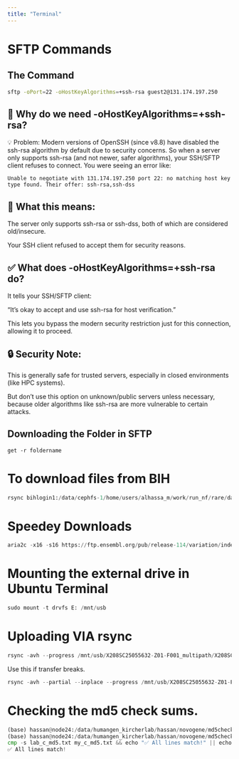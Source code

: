 ---
title: "Terminal"
---

# SFTP Commands
## The Command


```bash
sftp -oPort=22 -oHostKeyAlgorithms=+ssh-rsa guest2@131.174.197.250

```

## 🧠 Why do we need -oHostKeyAlgorithms=+ssh-rsa?
💡 Problem:
Modern versions of OpenSSH (since v8.8) have disabled the ssh-rsa algorithm by default due to security concerns. So when a server only supports ssh-rsa (and not newer, safer algorithms), your SSH/SFTP client refuses to connect.
You were seeing an error like:

```code 
Unable to negotiate with 131.174.197.250 port 22: no matching host key type found. Their offer: ssh-rsa,ssh-dss
```

## 🔐 What this means:
The server only supports ssh-rsa or ssh-dss, both of which are considered old/insecure.

Your SSH client refused to accept them for security reasons.

## ✅ What does -oHostKeyAlgorithms=+ssh-rsa do?
It tells your SSH/SFTP client:

"It's okay to accept and use ssh-rsa for host verification."

This lets you bypass the modern security restriction just for this connection, allowing it to proceed.


## 🔒 Security Note:
This is generally safe for trusted servers, especially in closed environments (like HPC systems).

But don’t use this option on unknown/public servers unless necessary, because older algorithms like ssh-rsa are more vulnerable to certain attacks.

## Downloading the Folder in SFTP
```code
get -r foldername
```

# To download files from BIH
```python
rsync bihlogin1:/data/cephfs-1/home/users/alhassa_m/work/run_nf/rare/dag.png dag.png
```

# Speedey Downloads
```python
aria2c -x16 -s16 https://ftp.ensembl.org/pub/release-114/variation/indexed_vep_cache/homo_sapiens_vep_114_GRCh38.tar.gz
```


# Mounting the external drive in Ubuntu Terminal
```python
sudo mount -t drvfs E: /mnt/usb
```

# Uploading VIA rsync

```python
rsync -avh --progress /mnt/usb/X208SC25055632-Z01-F001_multipath/X208SC25055632-Z01-F001_01/ hassan@headnode01.omics.uni-luebeck.de:/data/humangen_kircherlab/hassan/novogene/
```

Use this if transfer breaks.
```python
rsync -avh --partial --inplace --progress /mnt/usb/X208SC25055632-Z01-F001_multipath/X208SC25055632-Z01-F001_01/ hassan@headnode01.omics.uni-luebeck.de:/data/humangen_kircherlab/hassan/novogene/
```

# Checking the md5 check sums.

```python
(base) hassan@node24:/data/humangen_kircherlab/hassan/novogene/md5check$ grep '\.fq\.gz$' md5sums_all.txt | awk '{gsub(/^\.\//, "", $2); print $1 "\t" $2}' | sort > my_c_md5.txt
(base) hassan@node24:/data/humangen_kircherlab/hassan/novogene/md5check$ grep '\.fq\.gz$' MD5.txt | awk '{print $1 "\t" $2}' > lab_c_md5.txt
cmp -s lab_c_md5.txt my_c_md5.txt && echo "✅ All lines match!" || echo "❌ Differences found!"
✅ All lines match!
```


